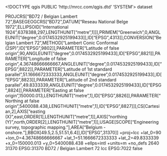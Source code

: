 <!DOCTYPE qgis PUBLIC 'http://mrcc.com/qgis.dtd' 'SYSTEM'>
<qgis version="3.34.7-Prizren">
  <identifier></identifier>
  <parentidentifier></parentidentifier>
  <language></language>
  <type>dataset</type>
  <title></title>
  <abstract></abstract>
  <contact>
    <name></name>
    <organization></organization>
    <position></position>
    <voice></voice>
    <fax></fax>
    <email></email>
    <role></role>
  </contact>
  <links/>
  <dates/>
  <fees></fees>
  <encoding></encoding>
  <crs>
    <spatialrefsys nativeFormat="Wkt">
      <wkt>PROJCRS["BD72 / Belgian Lambert 72",BASEGEOGCRS["BD72",DATUM["Reseau National Belge 1972",ELLIPSOID["International 1924",6378388,297,LENGTHUNIT["metre",1]]],PRIMEM["Greenwich",0,ANGLEUNIT["degree",0.0174532925199433]],ID["EPSG",4313]],CONVERSION["Belgian Lambert 72",METHOD["Lambert Conic Conformal (2SP)",ID["EPSG",9802]],PARAMETER["Latitude of false origin",90,ANGLEUNIT["degree",0.0174532925199433],ID["EPSG",8821]],PARAMETER["Longitude of false origin",4.36748666666667,ANGLEUNIT["degree",0.0174532925199433],ID["EPSG",8822]],PARAMETER["Latitude of 1st standard parallel",51.1666672333333,ANGLEUNIT["degree",0.0174532925199433],ID["EPSG",8823]],PARAMETER["Latitude of 2nd standard parallel",49.8333339,ANGLEUNIT["degree",0.0174532925199433],ID["EPSG",8824]],PARAMETER["Easting at false origin",150000.013,LENGTHUNIT["metre",1],ID["EPSG",8826]],PARAMETER["Northing at false origin",5400088.438,LENGTHUNIT["metre",1],ID["EPSG",8827]]],CS[Cartesian,2],AXIS["easting (X)",east,ORDER[1],LENGTHUNIT["metre",1]],AXIS["northing (Y)",north,ORDER[2],LENGTHUNIT["metre",1]],USAGE[SCOPE["Engineering survey, topographic mapping."],AREA["Belgium - onshore."],BBOX[49.5,2.5,51.51,6.4]],ID["EPSG",31370]]</wkt>
      <proj4>+proj=lcc +lat_0=90 +lon_0=4.36748666666667 +lat_1=51.1666672333333 +lat_2=49.8333339 +x_0=150000.013 +y_0=5400088.438 +ellps=intl +units=m +no_defs</proj4>
      <srsid>2640</srsid>
      <srid>31370</srid>
      <authid>EPSG:31370</authid>
      <description>BD72 / Belgian Lambert 72</description>
      <projectionacronym>lcc</projectionacronym>
      <ellipsoidacronym>EPSG:7022</ellipsoidacronym>
      <geographicflag>false</geographicflag>
    </spatialrefsys>
  </crs>
  <extent>
    <spatial minz="0" crs="EPSG:31370" minx="179769313486231570814527423731704356798070567525844996598917476803157260780028538760589558632766878171540458953514382464234321326889464182768467546703537516986049910576551282076245490090389328944075868508455133942304583236903222948165808559332123348274797826204144723168738177180919299881250404026184124858368" dimensions="2" maxx="-179769313486231570814527423731704356798070567525844996598917476803157260780028538760589558632766878171540458953514382464234321326889464182768467546703537516986049910576551282076245490090389328944075868508455133942304583236903222948165808559332123348274797826204144723168738177180919299881250404026184124858368" miny="179769313486231570814527423731704356798070567525844996598917476803157260780028538760589558632766878171540458953514382464234321326889464182768467546703537516986049910576551282076245490090389328944075868508455133942304583236903222948165808559332123348274797826204144723168738177180919299881250404026184124858368" maxy="-179769313486231570814527423731704356798070567525844996598917476803157260780028538760589558632766878171540458953514382464234321326889464182768467546703537516986049910576551282076245490090389328944075868508455133942304583236903222948165808559332123348274797826204144723168738177180919299881250404026184124858368" maxz="0"/>
    <temporal>
      <period>
        <start></start>
        <end></end>
      </period>
    </temporal>
  </extent>
</qgis>
